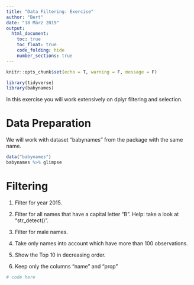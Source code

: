 ```yaml
---
title: "Data Filtering: Exercise"
author: "Bert"
date: "18 März 2019"
output: 
  html_document:
    toc: true
    toc_float: true
    code_folding: hide
    number_sections: true
---
```


```r
knitr::opts_chunk$set(echo = T, warning = F, message = F)
```

```r
library(tidyverse)
library(babynames)
```

In this exercise you will work extensively on dplyr filtering and selection.

# Data Preparation

We will work with dataset "babynames" from the package with the same name.

```r
data("babynames")
babynames %>% glimpse
```

# Filtering

1. Filter for year 2015.

2. Filter for all names that have a capital letter "B". Help: take a look at "str_detect()".

3. Filter for male names.

4. Take only names into account which have more than 100 observations.

5. Show the Top 10 in decreasing order.

6. Keep only the columns "name" and "prop"

```r
# code here
```

